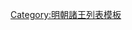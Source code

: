 {{ming|title=明朝壽昌國諸王|ed=壽昌國|head=[[建文]]元年（[[1399年]]）封|
{{ming/title}}
{{ming/list|壽昌安僖王|[[朱孟焯]]|朱楨、嫡四子|[[1399年]]—[[1440年]]|建文元年封。[[正统 (年号)|正統]]五年薨。}}
{{ming/list|壽昌靖和王|[[朱季㘧]]|朱孟焯、庶一子|[[1449年]]—[[1502年]]|正統十四年襲封。[[弘治]]十五年薨。}}
{{ming/list|壽昌莊穆王|[[朱均鐵]]|朱季㘧、嫡一子|[[1505年]]—[[1510年]]|弘治十八年襲封。正德五年薨。無子，除。}}
}}<noinclude>
[[Category:明朝諸王列表模板]]
</noinclude>
